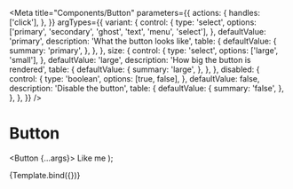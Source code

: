 
<Meta
  title="Components/Button"
  parameters={{
    actions: {
      handles: ['click'],
    },
  }}
  argTypes={{
    variant: {
      control: {
        type: 'select',
        options: ['primary', 'secondary', 'ghost', 'text', 'menu', 'select'],
      },
      defaultValue: 'primary',
      description: 'What the button looks like',
      table: {
        defaultValue: {
          summary: 'primary',
        },
      },
    },
    size: {
      control: {
        type: 'select',
        options: ['large', 'small'],
      },
      defaultValue: 'large',
      description: 'How big the button is rendered',
      table: {
        defaultValue: {
          summary: 'large',
        },
      },
    },
    disabled: {
      control: {
        type: 'boolean',
        options: [true, false],
      },
      defaultValue: false,
      description: 'Disable the button',
      table: {
        defaultValue: {
          summary: 'false',
        },
      },
    },
  }}
/>

# Button

  <Button {...args}>
    <Facebook /> Like me
  </Button>
);

<Canvas>
  <Story name="Default">{Template.bind({})}</Story>
  <ArgsTable story="Default" />
</Canvas>
